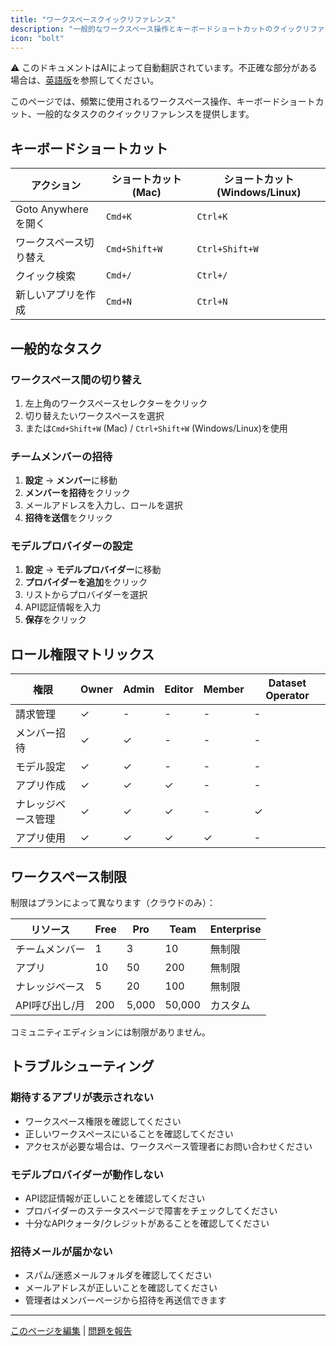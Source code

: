 ```yaml
---
title: "ワークスペースクイックリファレンス"
description: "一般的なワークスペース操作とキーボードショートカットのクイックリファレンスガイド"
icon: "bolt"
---
```


<Note> ⚠️ このドキュメントはAIによって自動翻訳されています。不正確な部分がある場合は、[英語版](../../../../en/documentation/pages/workspace/quick-reference.mdx)を参照してください。</Note>

このページでは、頻繁に使用されるワークスペース操作、キーボードショートカット、一般的なタスクのクイックリファレンスを提供します。

## キーボードショートカット

| アクション | ショートカット (Mac) | ショートカット (Windows/Linux) |
|--------|----------------|-------------------------|
| Goto Anywhereを開く | `Cmd+K` | `Ctrl+K` |
| ワークスペース切り替え | `Cmd+Shift+W` | `Ctrl+Shift+W` |
| クイック検索 | `Cmd+/` | `Ctrl+/` |
| 新しいアプリを作成 | `Cmd+N` | `Ctrl+N` |

## 一般的なタスク

### ワークスペース間の切り替え

1. 左上角のワークスペースセレクターをクリック
2. 切り替えたいワークスペースを選択
3. または`Cmd+Shift+W` (Mac) / `Ctrl+Shift+W` (Windows/Linux)を使用

### チームメンバーの招待

1. **設定** → **メンバー**に移動
2. **メンバーを招待**をクリック
3. メールアドレスを入力し、ロールを選択
4. **招待を送信**をクリック

### モデルプロバイダーの設定

1. **設定** → **モデルプロバイダー**に移動
2. **プロバイダーを追加**をクリック
3. リストからプロバイダーを選択
4. API認証情報を入力
5. **保存**をクリック

## ロール権限マトリックス

| 権限 | Owner | Admin | Editor | Member | Dataset Operator |
|------------|-------|-------|--------|--------|------------------|
| 請求管理 | ✓ | - | - | - | - |
| メンバー招待 | ✓ | ✓ | - | - | - |
| モデル設定 | ✓ | ✓ | - | - | - |
| アプリ作成 | ✓ | ✓ | ✓ | - | - |
| ナレッジベース管理 | ✓ | ✓ | ✓ | - | ✓ |
| アプリ使用 | ✓ | ✓ | ✓ | ✓ | - |

## ワークスペース制限

制限はプランによって異なります（クラウドのみ）：

| リソース | Free | Pro | Team | Enterprise |
|----------|------|-----|------|------------|
| チームメンバー | 1 | 3 | 10 | 無制限 |
| アプリ | 10 | 50 | 200 | 無制限 |
| ナレッジベース | 5 | 20 | 100 | 無制限 |
| API呼び出し/月 | 200 | 5,000 | 50,000 | カスタム |

コミュニティエディションには制限がありません。

## トラブルシューティング

### 期待するアプリが表示されない

- ワークスペース権限を確認してください
- 正しいワークスペースにいることを確認してください
- アクセスが必要な場合は、ワークスペース管理者にお問い合わせください

### モデルプロバイダーが動作しない

- API認証情報が正しいことを確認してください
- プロバイダーのステータスページで障害をチェックしてください
- 十分なAPIクォータ/クレジットがあることを確認してください

### 招待メールが届かない

- スパム/迷惑メールフォルダを確認してください
- メールアドレスが正しいことを確認してください
- 管理者はメンバーページから招待を再送信できます

---

[このページを編集](https://github.com/langgenius/dify-docs/edit/main/en/guides/workspace/quick-reference.mdx) | [問題を報告](https://github.com/langgenius/dify-docs/issues/new?template=docs.yml)